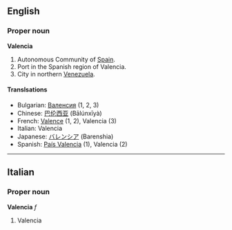 ==English==
{{Wikipedia}}
===Proper noun===
'''Valencia'''

# Autonomous Community of [[Spain]].
# Port in the Spanish region of Valencia.
# City in northern [[Venezuela]].

====Translsations====

*Bulgarian: [[Валенсия]] (1, 2, 3)
*Chinese: [[巴伦西亚]] (Bālúnxīyà)
*French: [[Valence]] (1, 2), Valencia (3)
*Italian: Valencia 
*Japanese: [[バレンシア]] (Barenshia)
*Spanish: [[País Valencia]] (1), Valencia (2)

----

==Italian==
===Proper noun===
'''Valencia''' ''f''

# Valencia
